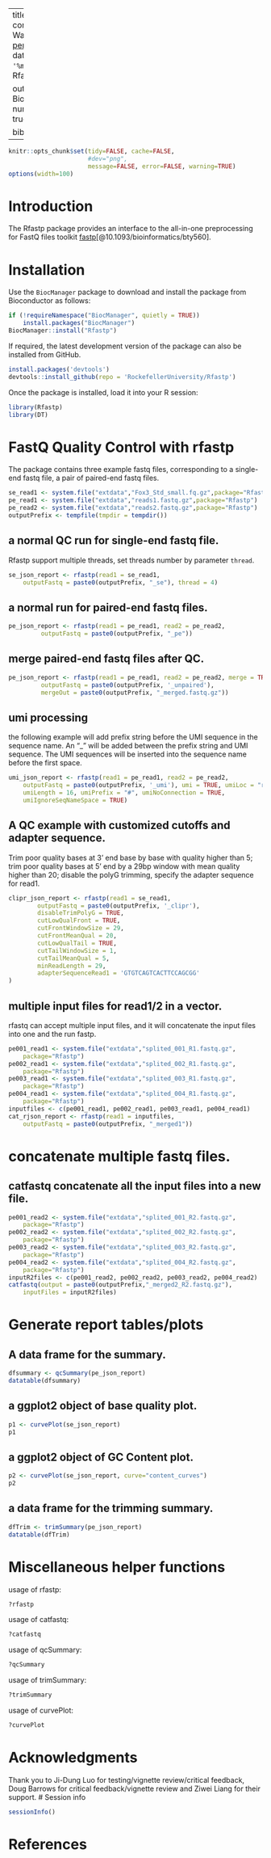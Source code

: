 
---
title: "Versatile fastq quality control toolkits"
author: "Wei Wang <periwinkle.david@gmail.com>"
date: "`r format(Sys.Date(), '%m/%d/%Y')`"
package: Rfastp

output:
  BiocStyle::html_document:
     number_sections: yes
     toc: true
vignette: >
  %\VignetteIndexEntry{Rfastp}
  %\VignetteEngine{knitr::rmarkdown}
  %\VignetteEncoding{UTF-8}
  %\usepackage[utf8]{inputenc}

bibliography: 
  - fastp.bib
---
 
```r
knitr::opts_chunk$set(tidy=FALSE, cache=FALSE,
                      #dev="png",
                      message=FALSE, error=FALSE, warning=TRUE)
options(width=100)
```

# Introduction

The Rfastp package provides an interface to the all-in-one preprocessing for FastQ files toolkit [fastp](https://github.com/OpenGene/fastp)[@10.1093/bioinformatics/bty560].

# Installation

Use the `BiocManager` package to download and install the package from
Bioconductor as follows:

```r
if (!requireNamespace("BiocManager", quietly = TRUE))
    install.packages("BiocManager")
BiocManager::install("Rfastp")
```

If required, the latest development version of the package can also be installed
from GitHub.

```r
install.packages('devtools')
devtools::install_github(repo = 'RockefellerUniversity/Rfastp')
```

Once the package is installed, load it into your R session:

```r
library(Rfastp)
library(DT)
```


# FastQ Quality Control with rfastp

The package contains three example fastq files, corresponding to a single-end
fastq file, a pair of paired-end fastq files.
```r
se_read1 <- system.file("extdata","Fox3_Std_small.fq.gz",package="Rfastp")
pe_read1 <- system.file("extdata","reads1.fastq.gz",package="Rfastp")
pe_read2 <- system.file("extdata","reads2.fastq.gz",package="Rfastp")
outputPrefix <- tempfile(tmpdir = tempdir())
```

## a normal QC run for single-end fastq file. 
Rfastp support multiple threads, set threads number by parameter `thread`.
```r
se_json_report <- rfastp(read1 = se_read1, 
    outputFastq = paste0(outputPrefix, "_se"), thread = 4)
```

## a normal run for paired-end fastq files.

```r
pe_json_report <- rfastp(read1 = pe_read1, read2 = pe_read2,
         outputFastq = paste0(outputPrefix, "_pe"))
```

## merge paired-end fastq files after QC.

```r
pe_json_report <- rfastp(read1 = pe_read1, read2 = pe_read2, merge = TRUE,
         outputFastq = paste0(outputPrefix, '_unpaired'),
         mergeOut = paste0(outputPrefix, "_merged.fastq.gz"))
```

## umi processing

the following example will add prefix string before the UMI sequence in the sequence name. An "_" will be added between the prefix string and UMI sequence. The UMI sequences will be inserted into the sequence name before the first space.

```r
umi_json_report <- rfastp(read1 = pe_read1, read2 = pe_read2, 
    outputFastq = paste0(outputPrefix, '_umi'), umi = TRUE, umiLoc = "read1",
    umiLength = 16, umiPrefix = "#", umiNoConnection = TRUE, 
    umiIgnoreSeqNameSpace = TRUE)
```
 
## A QC example with customized cutoffs and adapter sequence. 
Trim poor quality bases at 3' end base by base with quality higher than 5; trim poor quality bases at 5' end by a 29bp window with mean quality higher than 20; disable the polyG trimming, specify the adapter sequence for read1.
```r
clipr_json_report <- rfastp(read1 = se_read1, 
        outputFastq = paste0(outputPrefix, '_clipr'),
        disableTrimPolyG = TRUE,
        cutLowQualFront = TRUE,
        cutFrontWindowSize = 29,
        cutFrontMeanQual = 20,
        cutLowQualTail = TRUE,
        cutTailWindowSize = 1,
        cutTailMeanQual = 5,
        minReadLength = 29,
        adapterSequenceRead1 = 'GTGTCAGTCACTTCCAGCGG'
)
```

## multiple input files for read1/2 in a vector.
rfastq can accept multiple input files, and it will concatenate the input files into one and the run fastp.
```r
pe001_read1 <- system.file("extdata","splited_001_R1.fastq.gz",
    package="Rfastp")
pe002_read1 <- system.file("extdata","splited_002_R1.fastq.gz",
    package="Rfastp")
pe003_read1 <- system.file("extdata","splited_003_R1.fastq.gz",
    package="Rfastp")
pe004_read1 <- system.file("extdata","splited_004_R1.fastq.gz",
    package="Rfastp")
inputfiles <- c(pe001_read1, pe002_read1, pe003_read1, pe004_read1)
cat_rjson_report <- rfastp(read1 = inputfiles, 
    outputFastq = paste0(outputPrefix, "_merged1"))
```

# concatenate multiple fastq files.

## catfastq concatenate all the input files into a new file.
```r
pe001_read2 <- system.file("extdata","splited_001_R2.fastq.gz",
    package="Rfastp")
pe002_read2 <- system.file("extdata","splited_002_R2.fastq.gz",
    package="Rfastp")
pe003_read2 <- system.file("extdata","splited_003_R2.fastq.gz",
    package="Rfastp")
pe004_read2 <- system.file("extdata","splited_004_R2.fastq.gz",
    package="Rfastp")
inputR2files <- c(pe001_read2, pe002_read2, pe003_read2, pe004_read2)
catfastq(output = paste0(outputPrefix,"_merged2_R2.fastq.gz"), 
    inputFiles = inputR2files)
```

# Generate report tables/plots

## A data frame for the summary.

```r
dfsummary <- qcSummary(pe_json_report)
datatable(dfsummary)
```

## a ggplot2 object of base quality plot.
```r
p1 <- curvePlot(se_json_report)
p1
```

## a ggplot2 object of GC Content plot.
```r
p2 <- curvePlot(se_json_report, curve="content_curves")
p2
```

## a data frame for the trimming summary.

```r
dfTrim <- trimSummary(pe_json_report)
datatable(dfTrim)
```

# Miscellaneous helper functions
usage of rfastp:
```r
?rfastp
```

usage of catfastq:
```r
?catfastq
```

usage of qcSummary:
```r
?qcSummary
```

usage of trimSummary:
```r
?trimSummary
```

usage of curvePlot:
```r
?curvePlot
```

# Acknowledgments
Thank you to Ji-Dung Luo for testing/vignette review/critical feedback, Doug Barrows for critical feedback/vignette review and Ziwei Liang for their support.
# Session info

```r
sessionInfo()
```

# References
